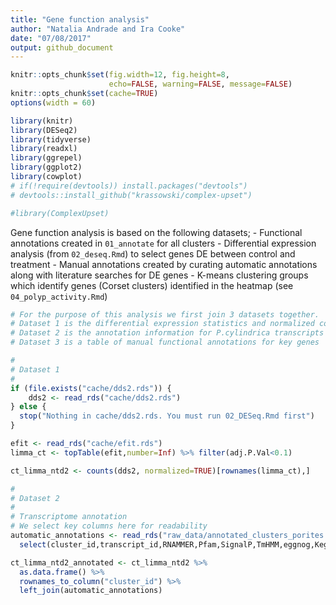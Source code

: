 ```yaml
---
title: "Gene function analysis"
author: "Natalia Andrade and Ira Cooke"
date: "07/08/2017"
output: github_document
---
```


```r
knitr::opts_chunk$set(fig.width=12, fig.height=8,
                      echo=FALSE, warning=FALSE, message=FALSE)
knitr::opts_chunk$set(cache=TRUE)
options(width = 60)

library(knitr)
library(DESeq2)
library(tidyverse)
library(readxl)
library(ggrepel)
library(ggplot2)
library(cowplot)
# if(!require(devtools)) install.packages("devtools")
# devtools::install_github("krassowski/complex-upset")

#library(ComplexUpset)
```

Gene function analysis is based on the following datasets;
  - Functional annotations created in `01_annotate` for all clusters
  - Differential expression analysis (from `02_deseq.Rmd`) to select genes DE between control and treatment
  - Manual annotations created by curating automatic annotations along with literature searches for DE genes
  - K-means clustering groups which identify genes (Corset clusters) identified in the heatmap (see `04_polyp_activity.Rmd`)
  
```r
# For the purpose of this analysis we first join 3 datasets together. 
# Dataset 1 is the differential expression statistics and normalized counts for all transcripts
# Dataset 2 is the annotation information for P.cylindrica transcripts
# Dataset 3 is a table of manual functional annotations for key genes

#
# Dataset 1
#
if (file.exists("cache/dds2.rds")) {
    dds2 <- read_rds("cache/dds2.rds")
} else {
  stop("Nothing in cache/dds2.rds. You must run 02_DESeq.Rmd first")
}

efit <- read_rds("cache/efit.rds")
limma_ct <- topTable(efit,number=Inf) %>% filter(adj.P.Val<0.1)

ct_limma_ntd2 <- counts(dds2, normalized=TRUE)[rownames(limma_ct),]

```


```r
#
# Dataset 2
#
# Transcriptome annotation 
# We select key columns here for readability
automatic_annotations <- read_rds("raw_data/annotated_clusters_porites.rda") %>% 
  select(cluster_id,transcript_id,RNAMMER,Pfam,SignalP,TmHMM,eggnog,Kegg,ipro_pfam,ipro_pfam_desc,ipr_go,best_swissprot,Entry,`Protein names`,`Gene names`,Organism,Keywords)
```


```r
ct_limma_ntd2_annotated <- ct_limma_ntd2 %>% 
  as.data.frame() %>% 
  rownames_to_column("cluster_id") %>% 
  left_join(automatic_annotations)
```

